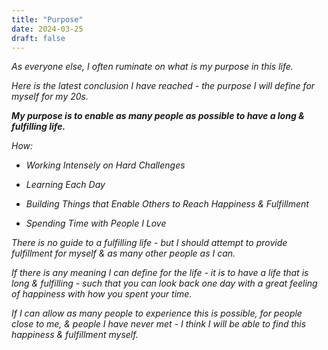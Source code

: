 ```yaml
---
title: "Purpose"
date: 2024-03-25
draft: false
---
```


*As everyone else, I often ruminate on what is my purpose in this life.*

*Here is the latest conclusion I have reached - the purpose I will define for myself for my 20s.*

***My purpose is to enable as many people as possible to have a long & fulfilling life.***

*How:* 

- *Working Intensely on Hard Challenges*

- *Learning Each Day*

- *Building Things that Enable Others to Reach Happiness & Fulfillment*

- *Spending Time with People I Love*

*There is no guide to a fulfilling life - but I should attempt to provide fulfillment for myself & as many other people as I can.*

*If there is any meaning I can define for the life - it is to have a life that is long & fulfilling - such that you can look back one day with a great feeling of happiness with how you spent your time.*

*If I can allow as many people to experience this is possible, for people close to me, & people I have never met - I think I will be able to find this happiness & fulfillment myself.*
